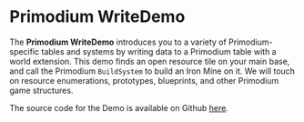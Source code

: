 # Primodium WriteDemo

The **Primodium WriteDemo** introduces you to a variety of Primodium-specific tables and systems by writing data to a Primodium table with a world extension. This demo finds an open resource tile on your main base, and call the Primodium `BuildSystem` to build an Iron Mine on it. We will touch on resource enumerations, prototypes, blueprints, and other Primodium game structures.

The source code for the Demo is available on Github [here](https://github.com/primodiumxyz/developer/tree/main/examples/WriteDemo).
